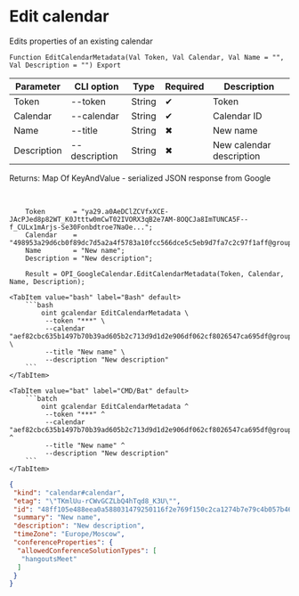 ﻿---
sidebar_position: 3
---


# Edit calendar
 Edits properties of an existing calendar



`Function EditCalendarMetadata(Val Token, Val Calendar, Val Name = "", Val Description = "") Export`

  | Parameter | CLI option | Type | Required | Description |
  |-|-|-|-|-|
  | Token | --token | String | &#x2714; | Token |
  | Calendar | --calendar | String | &#x2714; | Calendar ID |
  | Name | --title | String | &#x2716; | New name |
  | Description | --description | String | &#x2716; | New calendar description |

  
  Returns:  Map Of KeyAndValue - serialized JSON response from Google

<br/>




```bsl title="1C:Enterprise/OneScript code example"
    Token       = "ya29.a0AeDClZCVfxXCE-JAcPJed8p82WT_K0Jtttw0mCwT02IVORX3qB2e7AM-8OQCJa8ImTUNCA5F--f_CULx1mArjs-Se30Fonbdtroe7NaOe...";
    Calendar    = "498953a29d6cb0f89dc7d5a2a4f5783a10fcc566dce5c5eb9d7fa7c2c97f1aff@group.calendar.google.com";
    Name        = "New name";
    Description = "New description";

    Result = OPI_GoogleCalendar.EditCalendarMetadata(Token, Calendar, Name, Description);
```
 

 <Tabs>
  
    <TabItem value="bash" label="Bash" default>
        ```bash
            oint gcalendar EditCalendarMetadata \
             --token "***" \
             --calendar "aef82cbc635b1497b70b39ad605b2c713d9d1d2e906df062cf8026547ca695df@group.calendar.google.com" \
             --title "New name" \
             --description "New description"
        ```
    </TabItem>
  
    <TabItem value="bat" label="CMD/Bat" default>
        ```batch
            oint gcalendar EditCalendarMetadata ^
             --token "***" ^
             --calendar "aef82cbc635b1497b70b39ad605b2c713d9d1d2e906df062cf8026547ca695df@group.calendar.google.com" ^
             --title "New name" ^
             --description "New description"
        ```
    </TabItem>
</Tabs>


```json title="Result"
{
 "kind": "calendar#calendar",
 "etag": "\"TKmlUu-rCWvGCZLbQ4hTqd8_K3U\"",
 "id": "48ff105e488eea0a588031479250116f2e769f150c2ca1274b7e79c4b057b46b@group.calendar.google.com",
 "summary": "New name",
 "description": "New description",
 "timeZone": "Europe/Moscow",
 "conferenceProperties": {
  "allowedConferenceSolutionTypes": [
   "hangoutsMeet"
  ]
 }
}
```
